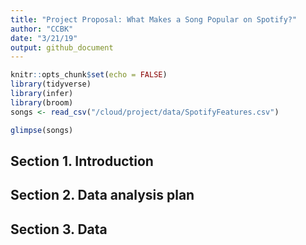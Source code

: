 ```yaml
---
title: "Project Proposal: What Makes a Song Popular on Spotify?"
author: "CCBK"
date: "3/21/19"
output: github_document
---
```

```r
knitr::opts_chunk$set(echo = FALSE)
library(tidyverse)
library(infer)
library(broom)
songs <- read_csv("/cloud/project/data/SpotifyFeatures.csv")
```

```r
glimpse(songs)
```

## Section 1. Introduction

## Section 2. Data analysis plan

## Section 3. Data